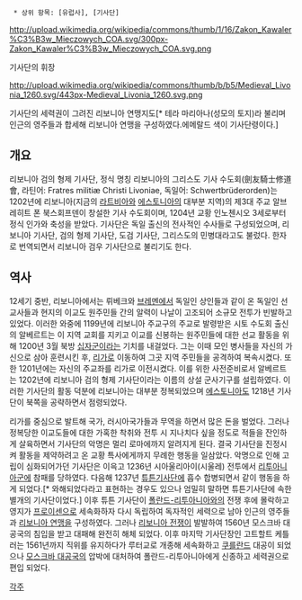   * 상위 항목: [유럽사], [기사단]


http://upload.wikimedia.org/wikipedia/commons/thumb/1/16/Zakon_Kawaler%C3%B3w_Mieczowych_COA.svg/300px-Zakon_Kawaler%C3%B3w_Mieczowych_COA.svg.png


기사단의 휘장

http://upload.wikimedia.org/wikipedia/commons/thumb/b/b5/Medieval_Livonia_1260.svg/443px-Medieval_Livonia_1260.svg.png

기사단의 세력권이 그려진 리보니아 연맹지도[* 테라 마리아나(성모의 토지)라 불리며 인근의 영주들과 합세해 리보니아 연맹을 구성하였다.에메랄드 색이 기사단령이다.]


== 개요 ==
리보니아 검의 형제 기사단, 정식 명칭 리보니아의 그리스도 기사 수도회(劍友騎士修道會, 라틴어: Fratres militiæ Christi Livoniae, 독일어: Schwertbrüderorden)는 1202년에 리보니아(지금의 [[라트비아]]와 [[에스토니아]]의 대부분 지역)의 제3대 주교 알브레히트 폰 북스회프덴이 창설한 기사 수도회이며, 1204년 교황 인노첸시오 3세로부터 정식 인가와 축성을 받았다. 기사단은 독일 출신의 전사적인 수사들로 구성되었으며, 리보니아 기사단, 검의 형제 기사단, 도검 기사단, 그리스도의 민병대라고도 불렀다. 한자로 번역되면서 리보니아 검우 기사단으로 불리기도 한다.

== 역사 ==
12세기 중반, 리보니아에서는 뤼베크와 [[브레멘]]에서 독일인 상인들과 같이 온 독일인 선교사들과 현지의 이교도 원주민들 간의 알력이 나날이 고조되어 소규모 전투가 빈발하고 있었다. 이러한 와중에 1199년에 리보니아 주교구의 주교로 발령받은 시토 수도회 출신의 알베르트는 이 지역 교회를 지키고 이교를 신봉하는 원주민들에 대한 선교 활동을 위해 1200년 3월 북방 [[십자군 전쟁|십자군]]이라는 기치를 내걸었다. 그는 이때 모인 병사들을 자신의 가신으로 삼아 훈련시킨 후, [[리가]]로 이동하여 그곳 지역 주민들을 공격하여 복속시켰다. 또한 1201년에는 자신의 주교좌를 리가로 이전시켰다. 이를 위한 사전준비로서 알베르트는 1202년에 리보니아 검의 형제 기사단이라는 이름의 상설 군사기구를 설립하였다. 이러한 기사단의 활동 덕분에 리보니아는 대부분 정복되었으며 [[에스토니아]]도 1218년 기사단이 북쪽을 공략하면서 점령되었다.

리가를 중심으로 발트해 국가, 러시아국가들과 무역을 하면서 많은 돈을 벌었다. 그러나 정복당한 이교도들에 대한 가혹한 착취와 전투 시 지나치다 싶을 정도로 적들을 잔인하게 살육하면서 기사단의 악명은 멀리 로마에까지 알려지게 된다. 결국 기사단을 진정시켜 활동을 제약하려고 온 교황 특사에게까지 무례한 행동을 일삼았다. 악명으로 인해 고립이 심화되어가던 기사단은 이윽고 1236년 시아울리아이(시울레) 전투에서 [[리투아니아]]군에 참패를 당하였다. 다음해 1237년 [[튜튼기사단]]에 흡수 합병되면서 같이 행동을 하게 되었다.[* 와해되었다라고 표현하는 경우도 있으나 엄밀히 말하면 튜튼기사단에 속한 별개의 기사단이었다.] 이후 튜튼 기사단이 [[폴란드-리투아니아]]와의 전쟁 후에 몰락하고 영지가 [[프로이센]]으로 세속화하자 다시 독립하여 독자적인 세력으로 남아 인근의 영주들과 [[리보니아 연맹]]을 구성하였다. 그러나 [[리보니아 전쟁]]이 발발하여 1560년 모스크바 대공국의 침입을 받고 대패해 완전히 해체 되었다. 이후 마지막 기사단장인 고트할트 케틀러는 1561년까지 직위를 유지하다가 루터교로 개종해 세속화하고 [[쿠를란드]] 대공이 되었으나 [[모스크바 대공국]]의 압박에 대처하여 폴란드-리투아니아에게 신종하고 세력권으로 편입 되었다.

[[각주]]
